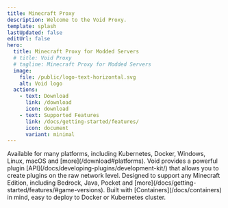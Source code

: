 ```yaml
---
title: Minecraft Proxy
description: Welcome to the Void Proxy.
template: splash
lastUpdated: false
editUrl: false
hero:
  title: Minecraft Proxy for Modded Servers
  # title: Void Proxy
  # tagline: Minecraft Proxy for Modded Servers
  image:
    file: /public/logo-text-horizontal.svg
    alt: Void logo
  actions:
    - text: Download
      link: /download
      icon: download
    - text: Supported Features
      link: /docs/getting-started/features/
      icon: document
      variant: minimal
---
```



<CardGrid stagger>
	<Card title="Cross-Platform" icon="linux">
    Available for many platforms, including Kubernetes, Docker, Windows, Linux, macOS and [more](/download#platforms).
	</Card>
	<Card title="Build Plugins" icon="pencil">
		Void provides a powerful plugin [API](/docs/developing-plugins/development-kit/) that allows you to create plugins on the raw network level.
	</Card>
	<Card title="Minecraft Editions" icon="star">
		Designed to support any Minecraft Edition, including Bedrock, Java, Pocket and [more](/docs/getting-started/features/#game-versions).
	</Card>
	<Card title="Containers" icon="seti:docker">
		Built with [Containers](/docs/containers) in mind, easy to deploy to Docker or Kubernetes cluster.
	</Card>
</CardGrid>
